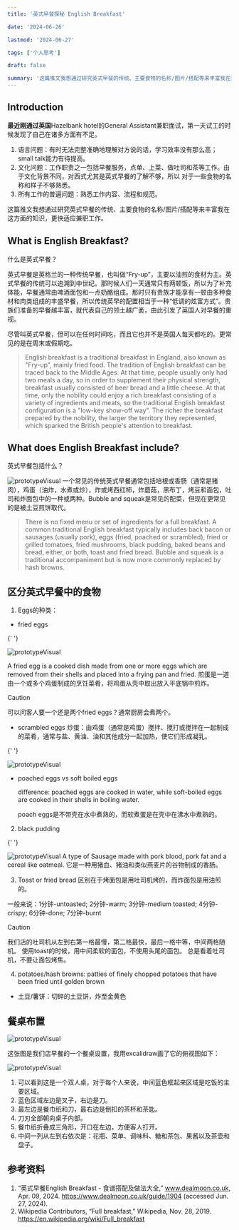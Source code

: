 ```yaml
---
title: '英式早餐探秘 English Breakfast'

date: '2024-06-26'

lastmod: '2024-06-27'

tags: ['个人思考']

draft: false

summary: '这篇推文我想通过研究英式早餐的传统、主要食物的名称/图片/搭配等来丰富我在这方面的知识，更快适应兼职工作。'
---
```


## Introduction

**最近刚通过英国**Hazelbank hotel的General Assistant兼职面试，第一天试工的时候发现了自己在诸多方面有不足。

1. 语言问题：有时无法完整准确地理解对方说的话，学习效率没有那么高；small talk能力有待提高。
2. 文化问题：工作职责之一包括早餐服务，点单、上菜、做吐司和茶等工作。由于文化背景不同，对西式尤其是英式早餐的了解不够，所以
   对于一些食物的名称和样子不够熟悉。
3. 所有工作的普遍问题：熟悉工作内容、流程和规范。

这篇推文我想通过研究英式早餐的传统、主要食物的名称/图片/搭配等来丰富我在这方面的知识，更快适应兼职工作。

## What is **English** Breakfast?

什么是英式早餐？

英式早餐是英格兰的一种传统早餐，也叫做“Fry-up”，主要以油煎的食材为主。英式早餐的传统可以追溯到中世纪。那时候人们一天通常只有两顿饭，所以为了补充体能，早餐通常由啤酒面包和一点奶酪组成。那时只有贵族才能享有一顿由多种食材和肉类组成的丰盛早餐，所以传统英早的配置相当于一种“低调的炫富方式”。贵族们准备的早餐越丰富，就代表自己的领土越广袤，由此引发了英国人对早餐的重视。

尽管叫英式早餐，但可以在任何时间吃，而且它也并不是英国人每天都吃的。更常见的是在周末或假期吃。

> English breakfast is a traditional breakfast in England, also known as "Fry-up", mainly fried food. The tradition of English breakfast can be traced back to the Middle Ages. At that time, people usually only had two meals a day, so in order to supplement their physical strength, breakfast usually consisted of beer bread and a little cheese. At that time, only the nobility could enjoy a rich breakfast consisting of a variety of ingredients and meats, so the traditional English breakfast configuration is a "low-key show-off way". The richer the breakfast prepared by the nobility, the larger the territory they represented, which sparked the British people's attention to breakfast.

## What does English Breakfast include?

英式早餐包括什么？

<Image
  alt="prototypeVisual"
  src="/static/images/blog-06-2024/english-breakfast1.png"
  width={600}
  height={400}
/>
一个常见的传统英式早餐通常包括培根或香肠（通常是猪肉），鸡蛋（油炸，水煮或炒），炸或烤西红柿，炸蘑菇，黑布丁，烤豆和面包，吐司和炸面包中的一种或两种。Bubble
and squeak是常见的配菜，但现在更常见的是被土豆煎饼取代。

> There is no fixed menu or set of ingredients for a full breakfast. A common traditional English breakfast typically includes back bacon or sausages (usually pork), eggs (fried, poached or scrambled), fried or grilled tomatoes, fried mushrooms, black pudding, baked beans and bread, either, or both, toast and fried bread. Bubble and squeak is a traditional accompaniment but is now more commonly replaced by hash browns.

## 区分英式早餐中的食物

1. Eggs的种类：

- fried eggs

{' '}

<Image
  alt="prototypeVisual"
  src="/static/images/blog-06-2024/fried-egg.png"
  width={200}
  height={200}
/>

A fried egg is a cooked dish made from one or more eggs which are removed from their shells and placed into a frying pan and fried.
煎蛋是一道由一个或多个鸡蛋制成的烹饪菜肴，将鸡蛋从壳中取出放入平底锅中煎炸。

> [!Caution]
> 可以问客人要一个还是两个fried eggs？通常厨房会煮两个。

- scrambled eggs
  炒蛋：由鸡蛋（通常是鸡蛋）搅拌、搅打或搅拌在一起制成的菜肴，通常与盐、黄油、油和其他成分一起加热，使它们形成凝乳。

{' '}

<Image
  alt="prototypeVisual"
  src="/static/images/blog-06-2024/scrambled-egg.png"
  width={200}
  height={200}
/>

- poached eggs vs soft boiled eggs

  difference: poached eggs are cooked in water, while soft-boiled eggs are cooked in their shells in boiling water.

  poach eggs是不带壳在水中煮熟的，而软煮蛋是在壳中在沸水中煮熟的。

2. black pudding

{' '}

<Image
  alt="prototypeVisual"
  src="/static/images/blog-06-2024/black-pudding.png"
  width={200}
  height={200}
/>
A type of Sausage made with pork blood, pork fat and a cereal like oatmeal.
它是一种用猪血、猪油和类似燕麦片的谷物制成的香肠。

3. Toast or fried bread
   区别在于烤面包是用吐司机烤的，而炸面包是用油煎的。

一般来说：1分钟-untoasted; 2分钟-warm; 3分钟-medium toasted; 4分钟-crispy; 6分钟-done; 7分钟-burnt

> [!Caution]
> 我们店的吐司机从左到右第一格最慢，第二格最快，最后一格中等，中间两格随机。
> 使用toast的时候，用中间柔软的面包，不使用头尾的面包。
> 总是看着吐司机，不要让面包烤焦。

4. potatoes/hash browns: patties of finely chopped potatoes that have been fried until golden brown

- 土豆/薯饼：切碎的土豆饼，炸至金黄色

## 餐桌布置

<Image alt="prototypeVisual" src="/static/images/blog-06-2024/table.png" width={400} height={200} />

这张图是我们店早餐的一个餐桌设置，我用excalidraw画了它的俯视图如下：

<Image
  alt="prototypeVisual"
  src="/static/images/blog-06-2024/table-setting.png"
  width={600}
  height={400}
/>

1. 可以看到这是一个双人桌，对于每个人来说，中间蓝色框起来区域是吃饭的主要区域。
2. 蓝色区域左边是叉子，右边是刀。
3. 最左边是餐巾纸和刀，最右边是倒扣的茶杯和茶匙。
4. 刀刃全部朝向桌子内部。
5. 餐巾纸折叠成三角形，开口在左边，方便客人打开。
6. 中间一列从左到右依次是：花瓶、菜单、调味料、糖和茶包、果酱以及茶壶和盘子。

## 参考资料

1. “英式早餐English Breakfast - 食谱搭配及做法大全,” www.dealmoon.co.uk, Apr. 09, 2024. https://www.dealmoon.co.uk/guide/1904 (accessed Jun. 27, 2024).
2. Wikipedia Contributors, “Full breakfast,” Wikipedia, Nov. 28, 2019. https://en.wikipedia.org/wiki/Full_breakfast
